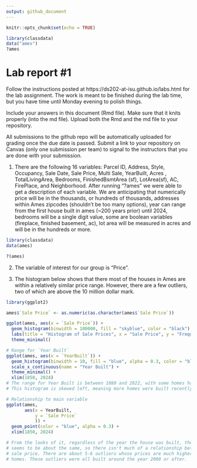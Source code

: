 ```yaml
---
output: github_document
---
```


<!-- README.md is generated from README.Rmd. Please edit the README.Rmd file -->


```r
knitr::opts_chunk$set(echo = TRUE)
```

```r
library(classdata)
data("ames")
?ames
```
# Lab report #1

Follow the instructions posted at https://ds202-at-isu.github.io/labs.html for the lab assignment. The work is meant to be finished during the lab time, but you have time until Monday evening to polish things.

Include your answers in this document (Rmd file). Make sure that it knits properly (into the md file). Upload both the Rmd and the md file to your repository.  

All submissions to the github repo will be automatically uploaded for grading once the due date is passed.
Submit a link to your repository on Canvas (only one submission per team) to signal to the instructors that you are done with your submission.

1. There are the following 16 variables: Parcel ID, Address, Style, Occupancy, Sale Date, Sale Price, Multi Sale, YearBuilt, Acres
, TotalLivingArea, Bedrooms, FinishedBsmtArea (sf), LotArea(sf), AC, FirePlace, and Neighborhood. After running "?ames" we were able to
get a description of each variable. We are anticipating that numerically price will be in the thousands, or hundreds of thousands,
addresses within Ames zipcodes (shouldn't be too many options), year can range from the first house built in ames (~200 years prior)
until 2024, bedrooms will be a single digit value, some are boolean variables (fireplace, finished basement, ac), lot area will be
measured in acres and will be in the hundreds or more. 
```r
library(classdata)
data(ames)

?(ames)
```

2. The variable of interest for our group is "Price". 

3. The histogram below shows that there most of the houses in Ames are within a relatively similar price range. However, there are a few outliers, two of which are above the 10 million dollar mark.
```r
library(ggplot2)

ames$`Sale Price` <- as.numeric(as.character(ames$`Sale Price`))

ggplot(ames, aes(x = `Sale Price`)) +
  geom_histogram(binwidth = 100000, fill = "skyblue", color = "black") +
  labs(title = "Histogram of Sale Prices", x = "Sale Price", y = "Frequency") +
  theme_minimal()
```

```r
# Range for `Year Built`
ggplot(ames, aes(x = `YearBuilt`)) +
  geom_histogram(binwidth = 10, fill = "blue", alpha = 0.3, color = "black") + 
  scale_x_continuous(name = "Year Built") +
  theme_minimal() +
  xlim(1850, 2024)
# The range for Year Built is between 1880 and 2022, with some homes having an NA value.
# This histogram is skewed left, meaning more homes were built recently.

# Relationship to main variable
ggplot(ames,
       aes(x = YearBuilt,
           y = `Sale Price`
           )) +
  geom_point(color = "blue", alpha = 0.3) +
  xlim(1850, 2024)

# From the looks of it, regardless of the year the house was built, the sale price
# seems to be about the same, so there isn't much of a relationship between year built and
# sale price. There are about 5-6 outliers whose prices are much higher than the other      
# homes. These outliers were all built around the year 2000 or after.
```

